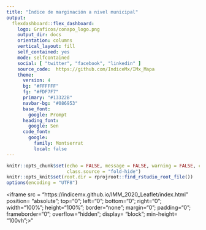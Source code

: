 ---
title: "Índice de marginación a nivel municipal"
output: 
  flexdashboard::flex_dashboard:
    logo: Graficos/conapo_logo.png
    output_dir: docs
    orientation: columns
    vertical_layout: fill
    self_contained: yes
    mode: selfcontained
    social: [ "twitter", "facebook", "linkedin" ]
    source_code:  https://github.com/IndiceMx/IMx_Mapa
    theme: 
      version: 4
      bg: "#FFFFFF"
      fg: "#FDF7F7" 
      primary: "#13322B"
      navbar-bg: "#086953"
      base_font: 
        google: Prompt
      heading_font:
        google: Sen
      code_font:
        google: 
          family: Montserrat
          local: false
---
<style>
img{
     max-width:48px;
     max-height:48px;
}
</style>
```{r setup, include=FALSE}
knitr::opts_chunk$set(echo = FALSE, message = FALSE, warning = FALSE, cache=TRUE,
                      class.source = "fold-hide")
knitr::opts_knit$set(root.dir = rprojroot::find_rstudio_root_file())
options(encoding = "UTF8")
```

<!--html_preserve-->
<iframe src = "https://indicemx.github.io/IMM_2020_Leaflet/index.html" position= "absolute"; top="0"; left="0"; bottom="0"; right="0"; width="100%"; height="100%"; border="none"; margin="0"; padding="0";  frameborder="0"; overflow="hidden"; display= "block";  min-height= "100vh";>"</iframe>
<!--/html_preserve-->

